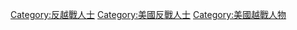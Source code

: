 [[Category:反越戰人士|Category:反越戰人士]]
[[Category:美國反戰人士|Category:美國反戰人士]]
[[Category:美國越戰人物|Category:美國越戰人物]]
